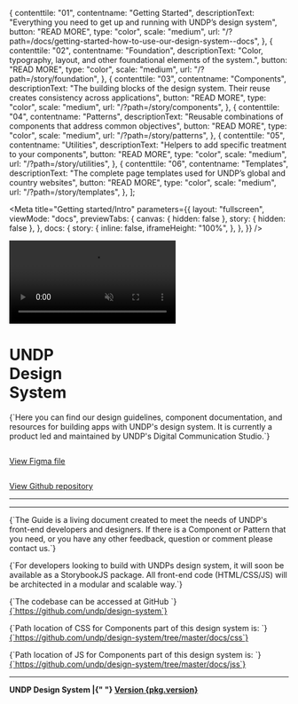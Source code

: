 
  {
    contenttile: "01",
    contentname: "Getting Started",
    descriptionText:
      "Everything you need to get up and running with UNDP’s design system",
    button: "READ MORE",
    type: "color",
    scale: "medium",
    url: "/?path=/docs/getting-started-how-to-use-our-design-system--docs",
  },
  {
    contenttile: "02",
    contentname: "Foundation",
    descriptionText:
      "Color, typography, layout, and other foundational elements of the system.",
    button: "READ MORE",
    type: "color",
    scale: "medium",
    url: "/?path=/story/foundation",
  },
  {
    contenttile: "03",
    contentname: "Components",
    descriptionText:
      "The building blocks of the design system. Their reuse creates consistency across applications",
    button: "READ MORE",
    type: "color",
    scale: "medium",
    url: "/?path=/story/components",
  },
  {
    contenttile: "04",
    contentname: "Patterns",
    descriptionText:
      "Reusable combinations of components that address common objectives",
    button: "READ MORE",
    type: "color",
    scale: "medium",
    url: "/?path=/story/patterns",
  },
  {
    contenttile: "05",
    contentname: "Utilities",
    descriptionText: "Helpers to add specific treatment to your components",
    button: "READ MORE",
    type: "color",
    scale: "medium",
    url: "/?path=/story/utilities",
  },
  {
    contenttile: "06",
    contentname: "Templates",
    descriptionText:
      "The complete page templates used for UNDP’s global and country websites",
    button: "READ MORE",
    type: "color",
    scale: "medium",
    url: "/?path=/story/templates",
  },
];

<Meta
  title="Getting started/Intro"
  parameters={{
    layout: "fullscreen",
    viewMode: "docs",
    previewTabs: {
      canvas: { hidden: false },
      story: { hidden: false },
    },
    docs: {
      story: {
        inline: false,
        iframeHeight: "100%",
      },
    },
  }}
/>

<style>
  {`
  .sbdocs-wrapper {
    padding: 20px 8px;
  }
  .sbdocs-content {
    max-width: none;
  }
  .sbdocs div[class*="css-"] {
    margin: inherit;
  }
  `}
</style>

<div name="Intro" className="documentation-page">
  <div className="grid-container full header">
    <div className="grid-x grid-margin-x">
      <div className="cell">
        <div
          style={{
            position: "relative",
            width: "100%",
            height: "0",
            paddingBottom: "56.25%",
          }}
        >
          <video
            loop={true}
            autoPlay="autoplay"
            muted={true}
            playsInline={true}
            style={{ pointerEvents: "none" }}
          >
            <source
              src="https://undp.widen.net/content/piy26v2s1n/mp4/undp-design-system-roll.mp4?quality=hd&u=cvx5ij"
              type="video/mp4"
              media="all"
            />
          </video>
        </div>
      </div>
    </div>
  </div>
  <div className="grid-container">
    <div className="grid-x grid-margin-x intro">
      <div className="medium-6 cell">
        <h1 className="title">
          <div>UNDP</div>
          <div>Design</div>
          <div>System</div>
        </h1>
      </div>
      <div className="medium-6 cell">
        <p className="subtitle">
          {`Here you can find our design guidelines, component documentation, and
          resources for building apps with UNDP's design system. It is currently
          a product led and maintained by UNDP's Digital Communication Studio.`}
        </p>
      </div>
      <div className="medium-6 cell figma">
        <a
          href="https://www.figma.com/community/file/1128400672549109458"
          target="_blank"
        >
          <img src={figmaLogo} alt="" />
          <p>View Figma file</p>
        </a>
      </div>
      <div className="medium-6 cell github">
        <a href="https://github.com/undp/design-system" target="_blank">
          <img src={githubLogo} alt="" />
          <p>View Github repository</p>
        </a>
      </div>
    </div>
    <div className="grid-x grid-margin-x content">
      <div className="cell">
        <hr />
        <Heading type="2" label="What's inside" />
        <div className="featured-content-cards__wrapper">
          <FeaturedContentCard data={data} />
        </div>
        <hr />
        <Heading type="2" label="Contributing" />
        <p>
          {`The Guide is a living document created to meet the needs of UNDP's
          front-end developers and designers. If there is a Component or Pattern
          that you need, or you have any other feedback, question or comment
          please contact us.`}
        </p>
        <p>
          {`For developers looking to build with UNDPs design system, it will soon
          be available as a StorybookJS package. All front-end code
          (HTML/CSS/JS) will be architected in a modular and scalable way.`}
        </p>
        <Heading type="3" label="Codebase" />
        <p>
          {`The codebase can be accessed at GitHub `}
          <a href="https://github.com/undp/design-system" target="_blank">
            {`https://github.com/undp/design-system`}
          </a>
        </p>
        <p>
          {`Path location of CSS for Components part of this design system is: `}
          <a
            href="https://github.com/undp/design-system/tree/master/docs/css"
            target="_blank"
          >
            {`https://github.com/undp/design-system/tree/master/docs/css`}
          </a>
        </p>
        <p>
          {`Path location of JS for Components part of this design system is: `}
          <a
            href="https://github.com/undp/design-system/tree/master/docs/jss"
            target="_blank"
          >
            {`https://github.com/undp/design-system/tree/master/docs/jss`}
          </a>
        </p>
        <hr />
        <p>
          <strong>
            UNDP Design System |{" "}
            <a
              href="https://github.com/undp/design-system/releases"
              target="_blank"
            >
              Version {pkg.version}
            </a>
          </strong>
        </p>
      </div>
    </div>
  </div>
</div>